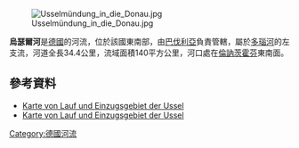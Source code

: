 {{Coord|48|44|20.08|N|11|4|26.29|E|display=title}}

[[Image:Usselmündung_in_die_Donau.jpg|right]]

'''烏瑟爾河'''是[[德國|德國]]的河流，位於該國東南部，由[[巴伐利亞|巴伐利亞]]負責管轄，屬於[[多瑙河|多瑙河]]的左支流，河道全長34.4公里，流域面積140平方公里，河口處在[[倫訥茨霍芬|倫訥茨霍芬]]東南面。

==參考資料==
* [https://v.bayern.de/msy9Y Karte von Lauf und Einzugsgebiet der Ussel]
* [https://www.umweltatlas.bayern.de/mapapps/resources/apps/lfu_fgn_ftz/index.html?lang=de&stateId=4f7749b0-987f-4e56-b749-b0987f7e5666 Karte von Lauf und Einzugsgebiet der Ussel]

{{Germany-geo-stub}}
[[Category:德國河流|Category:德國河流]]